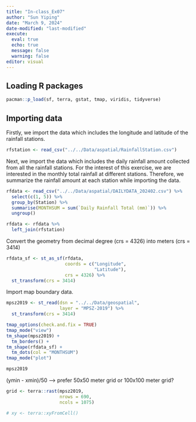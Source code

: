 ```yaml
---
title: "In-class_Ex07"
author: "Sun Yiping"
date: "March 9, 2024"
date-modified: "last-modified"
execute: 
  eval: true
  echo: true
  message: false
  warning: false
editor: visual
---
```


## Loading R packages

```r
pacman::p_load(sf, terra, gstat, tmap, viridis, tidyverse)

```

## Importing data

Firstly, we import the data which includes the longitude and latitude of the rainfall stations.

```r
rfstation <- read_csv("../../Data/aspatial/RainfallStation.csv")

```
Next, we import the data which includes the daily rainfall amount collected from all the rainfall stations. For the interest of this exercise, we are interested in the monthly total rainfall at different stations. Therefore, we summarize the rainfall amount at each station while importing the data.

```r
rfdata <- read_csv("../../Data/aspatial/DAILYDATA_202402.csv") %>%
  select(c(1, 5)) %>%
  group_by(Station) %>%
  summarise(MONTHSUM = sum(`Daily Rainfall Total (mm)`)) %>%
  ungroup()

```

```r
rfdata <- rfdata %>%
  left_join(rfstation)

```
Convert the geometry from decimal degree (crs = 4326) into meters (crs = 3414)

```r
rfdata_sf <- st_as_sf(rfdata,
                      coords = c("Longitude",
                                 "Latitude"),
                      crs = 4326) %>%
  st_transform(crs = 3414)

```

Import map boundary data.

```r
mpsz2019 <- st_read(dsn = "../../Data/geospatial",
                    layer = "MPSZ-2019") %>%
  st_transform(crs = 3414)

```

```r
tmap_options(check.and.fix = TRUE)
tmap_mode("view")
tm_shape(mpsz2019) +
  tm_borders() +
tm_shape(rfdata_sf) +
  tm_dots(col = "MONTHSUM")
tmap_mode("plot")

```

```r
mpsz2019

```

(ymin - xmin)/50 --> prefer 50x50 meter grid or 100x100 meter grid?

```r
grid <- terra::rast(mpsz2019,
                    nrows = 690,
                    ncols = 1075)

# xy <- terra::xyFromCell()

```

```r


```

```r


```